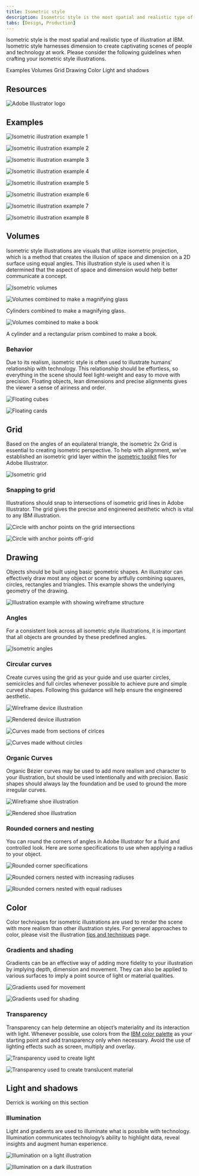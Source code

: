 ```yaml
---
title: Isometric style
description: Isometric style is the most spatial and realistic type of illustration at IBM. Isometric style harnesses dimension to create captivating scenes of people and technology at work. Please consider the following guidelines when crafting your isometric style illustrations.
tabs: [Design, Production]
---
```


<PageDescription>

Isometric style is the most spatial and realistic type of illustration at IBM. Isometric style harnesses dimension to create captivating scenes of people and technology at work. Please consider the following guidelines when crafting your isometric style illustrations.

</PageDescription>

<AnchorLinks>
  <AnchorLink>Examples</AnchorLink>
  <AnchorLink>Volumes</AnchorLink>
  <AnchorLink>Grid</AnchorLink>
  <AnchorLink>Drawing</AnchorLink>
  <AnchorLink>Color</AnchorLink>
  <AnchorLink>Light and shadows</AnchorLink>
</AnchorLinks>

## Resources

<Row className="resource-card-group">
<Column colMd={4} colLg={4} noGutterSm>
    <ResourceCard
      subTitle="Isometric style starter kit"
      aspectRatio="2:1"
      href="https://github.com/carbon-design-system/carbon/raw/master/packages/pictograms/master/pictogram-master.ai"
      actionIcon="download"
      disabled
      >

![Adobe Illustrator logo](../../images/illustrator.png)

  </ResourceCard>
</Column>
</Row>

## Examples

![Isometric illustration example 1](./images//Gallery1.png)

<Row className="mock-gallery">

<Column colMd={4} colLg={4}>

![Isometric illustration example 2](./images//Gallery2.png)

</Column>

<Column colMd={4} colLg={4}>

![Isometric illustration example 3](./images//Gallery3.png)

</Column>

<Column colMd={4} colLg={4}>

![Isometric illustration example 4](./images//Gallery4.png)

</Column>

</Row>

![Isometric illustration example 5](./images//Gallery5.png)

<Row className="mock-gallery">

<Column colMd={4} colLg={4}>

![Isometric illustration example 6](./images//Gallery6.png)

</Column>

<Column colMd={4} colLg={4}>

![Isometric illustration example 7](./images//Gallery7.png)

</Column>

<Column colMd={4} colLg={4}>

![Isometric illustration example 8](./images//Gallery8.png)

</Column>

</Row>

## Volumes

Isometric style illustrations are visuals that utilize isometric projection, which is a method that creates the illusion of space and dimension on a 2D surface using equal angles. This illustration style is used when it is determined that the aspect of space and dimension would help better communicate a concept.

![Isometric volumes](./images//Volumes.png)

<Row className="mock-gallery">

<Column colMd={4} colLg={4}>

![Volumes combined to make a magnifying glass](./images//Volumes_Example1.svg)

<Caption>Cylinders combined to make a magnifying glass.</Caption>

</Column>

<Column colMd={4} colLg={4}>

![Volumes combined to make a book](./images//Volumes_Example2.svg)

<Caption>A cylinder and a rectangular prism combined to make a book.</Caption>

</Column>

</Row>

### Behavior

Due to its realism, isometric style is often used to illustrate humans’ relationship with technology. This relationship should be effortless, so everything in the scene should feel light-weight and easy to move with precision. Floating objects, lean dimensions and precise alignments gives the viewer a sense of airiness and order.

<Row className="mock-gallery">

<Column colMd={4} colLg={4}>

![Floating cubes](./images//Behavior1.png)

</Column>

<Column colMd={4} colLg={4}>

![Floating cards](./images//Behavior2.png)

</Column>

</Row>

## Grid

Based on the angles of an equilateral triangle, the isometric 2x Grid is essential to creating isometric perspective. To help with alignment, we’ve established an isometric grid layer within the [isometric toolkit]() files for Adobe Illustrator.

![Isometric grid](./images//IsometricGrid.svg)

### Snapping to grid

Illustrations should snap to intersections of isometric grid lines in Adobe Illustrator. The grid gives the precise and engineered aesthetic which is vital to any IBM illustration.

<Row>

<Column colMd={4} colLg={4}>

<DoDontExample type="do" caption="Do make sure the anchor point lands clearly on intersecting grid lines.">

![Circle with anchor points on the grid intersections](./images//Snapping_Do.svg)

</DoDontExample>

</Column>

<Column colMd={4} colLg={4}>

<DoDontExample type="dont" caption="Don’t place anchor points off-grid unless absolutely necessary.">

![Circle with anchor points off-grid](./images//Snapping_Dont.svg)

</DoDontExample>

</Column>

</Row>

## Drawing

Objects should be built using basic geometric shapes. An illustrator can effectively draw most any object or scene by artfully combining squares, circles, rectangles and triangles. This example shows the underlying geometry of the drawing.

![Illustration example with showing wireframe structure](./images//Drawing.svg)

### Angles

For a consistent look across all isometric style illustrations, it is important that all objects are grounded by these predefined angles. 

![Isometric angles](./images//Angles.png)

### Circular curves

Create curves using the grid as your guide and use quarter circles, semicircles and full circles whenever possible to achieve pure and simple curved shapes. Following this guidance will help ensure the engineered aesthetic.

<Row className="mock-gallery">

<Column colMd={4} colLg={6}>

![Wireframe device illustration](./images//CircularCurves1.svg)

</Column>

<Column colMd={4} colLg={6}>

![Rendered device illustration](./images//CircularCurves2.svg)

</Column>

</Row>

<Row className="mock-gallery">

<Column colMd={4} colLg={4}>

<DoDontExample type="do" caption="Do use clear and regular curves when possible.">

![Curves made from sections of cirlces](./images//Snapping_Do.svg)

</DoDontExample>

</Column>

<Column colMd={4} colLg={4}>

<DoDontExample type="dont" caption="Don't use irregular curves if they can be avoided.">

![Curves made without circles](./images//Snapping_Dont.svg)

</DoDontExample>

</Column>

</Row>

### Organic Curves

Organic Bézier curves may be used to add more realism and character to your illustration, but should be used intentionally and with precision. Basic shapes should always lay the foundation and be used to ground the more irregular curves.

<Row className="mock-gallery">

<Column colMd={4} colLg={6}>

![Wireframe shoe illustration](./images//OrganicCurves1.svg)

</Column>

<Column colMd={4} colLg={6}>

![Rendered shoe illustration](./images//OrganicCurves2.svg)

</Column>

</Row>

### Rounded corners and nesting

You can round the corners of angles in Adobe Illustrator for a fluid and controlled look. Here are some specifications to use when applying a radius to your object.

![Rounded corner specifications](./images//RoundedCorners.svg)

<Row className="mock-gallery">

<Column colMd={4} colLg={4}>
<DoDontExample type="do" caption="Nested lines that curve should remain equally spaced with increasing radius.">

![Rounded corners nested with increasing radiuses](./images//RoundedCorners_Do.svg)

</DoDontExample>
</Column>

<Column colMd={4} colLg={4}>
<DoDontExample type="dont" caption="Avoid the use of different corner radiuses in a nested design.">

![Rounded corners nested with equal radiuses](./images//RoundedCorners_Dont.svg)

</DoDontExample>
</Column>

</Row>

## Color

Color techniques for isometric illustrations are used to render the scene with more realism than other illustration styles. For general approaches to color, please visit the illustration [tips and techniques](/illustration/tips-and-techniques) page.

### Gradients and shading

Gradients can be an effective way of adding more fidelity to your illustration by implying depth, dimension and movement. They can also be applied to various surfaces to imply a point source of light or material qualities.

<Row className="mock-gallery">

<Column colMd={4} colLg={4}>

![Gradients used for movement](./images//Gradients1.svg)

</Column>

<Column colMd={4} colLg={4}>

![Gradients used for shading](./images//Gradients2.svg)

</Column>

</Row>

### Transparency

Transparency can help determine an object’s materiality and its interaction with light. Whenever possible, use colors from the [IBM color palette](https://www.ibm.com/design/language/color) as your starting point and add transparency only when necessary. Avoid the use of lighting effects such as screen, multiply and overlay.

<Row className="mock-gallery">

<Column colMd={4} colLg={4}>

![Transparency used to create light](./images//Transparency1.svg)

</Column>

<Column colMd={4} colLg={4}>

![Transparency used to create translucent material](./images//Transparency2.png)

</Column>

</Row>

## Light and shadows

Derrick is working on this section

### Illumination

Light and gradients are used to illuminate what is possible with technology. Illumination communicates technology’s ability to highlight data, reveal insights and augment human experience.

<Row className="mock-gallery">

<Column colMd={4} colLg={4}>

![Illumination on a light illustration](./images//Illumination1.png)

</Column>

<Column colMd={4} colLg={4}>

![Illumination on a dark illustration](./images//Illumination2.png)

</Column>

</Row>
